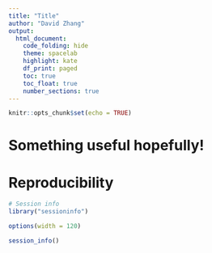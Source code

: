 ```yaml
---
title: "Title"
author: "David Zhang"
output: 
  html_document:
    code_folding: hide
    theme: spacelab
    highlight: kate
    df_print: paged
    toc: true
    toc_float: true
    number_sections: true
---
```


```r
knitr::opts_chunk$set(echo = TRUE)
```

# Something useful hopefully!

# Reproducibility

```r

# Session info
library("sessioninfo")

options(width = 120)

session_info()
```
